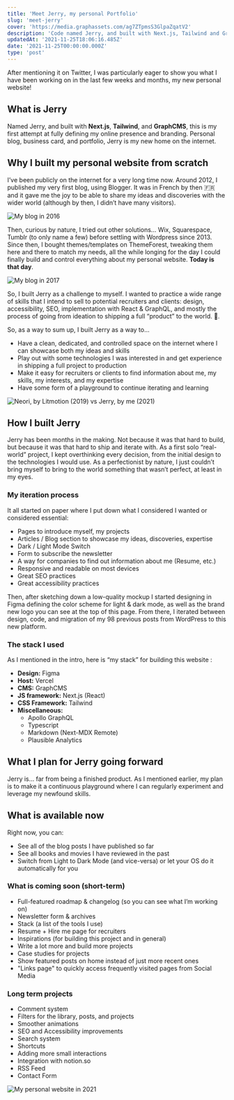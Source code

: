 ```yaml
---
title: 'Meet Jerry, my personal Portfolio'
slug: 'meet-jerry'
cover: 'https://media.graphassets.com/ag7ZTpmsS3GlpaZqatV2'
description: 'Code named Jerry, and built with Next.js, Tailwind and GraphCMS, this is my first attempt at fully defining my online presence and branding. '
updatedAt: '2021-11-25T18:06:16.485Z'
date: '2021-11-25T00:00:00.000Z'
type: 'post'
---
```


After mentioning it on Twitter, I was particularly eager to show you what I have been working on in the last few weeks and months, my new personal website!

## What is Jerry

Named Jerry, and built with **Next.js**, **Tailwind**, and **GraphCMS**, this is my first attempt at fully defining my online presence and branding. Personal blog, business card, and portfolio, Jerry is my new home on the internet.

## Why I built my personal website from scratch

I’ve been publicly on the internet for a very long time now. Around 2012, I published my very first blog, using Blogger. It was in French by then 🇫🇷 and it gave me the joy to be able to share my ideas and discoveries with the wider world (although by then, I didn’t have many visitors).

![My blog in 2016](https://media.graphcms.com/eOWhouu1TMKthuSG54z2)

Then, curious by nature, I tried out other solutions… Wix, Squarespace, Tumblr (to only name a few) before settling with Wordpress since 2013. Since then, I bought themes/templates on ThemeForest, tweaking them here and there to match my needs, all the while longing for the day I could finally build and control everything about my personal website. **Today is that day**.

![My blog in 2017](https://media.graphcms.com/QavdvSlWf60BTBFxtgrJ)

So, I built Jerry as a challenge to myself. I wanted to practice a wide range of skills that I intend to sell to potential recruiters and clients: design, accessibility, SEO, implementation with React & GraphQL, and mostly the process of going from ideation to shipping a full “product” to the world. 🚢.

So, as a way to sum up, I built Jerry as a way to…

-   Have a clean, dedicated, and controlled space on the internet where I can showcase both my ideas and skills
-   Play out with some technologies I was interested in and get experience in shipping a full project to production
-   Make it easy for recruiters or clients to find information about me, my skills, my interests, and my expertise
-   Have some form of a playground to continue iterating and learning

![Neori, by Litmotion (2019) vs Jerry, by me (2021)](https://media.graphcms.com/DGhAkQ7nQiW8bJ6i0G8q)

## How I built Jerry

Jerry has been months in the making. Not because it was that hard to build, but because it was that hard to ship and iterate with. As a first solo “real-world” project, I kept overthinking every decision, from the initial design to the technologies I would use. As a perfectionist by nature, I just couldn’t bring myself to bring to the world something that wasn’t perfect, at least in my eyes.

### My iteration process

It all started on paper where I put down what I considered I wanted or considered essential:

-   Pages to introduce myself, my projects
-   Articles / Blog section to showcase my ideas, discoveries, expertise
-   Dark / Light Mode Switch
-   Form to subscribe the newsletter
-   A way for companies to find out information about me (Resume, etc.)
-   Responsive and readable on most devices
-   Great SEO practices
-   Great accessibility practices

Then, after sketching down a low-quality mockup I started designing in Figma defining the color scheme for light & dark mode, as well as the brand new logo you can see at the top of this page. From there, I iterated between design, code, and migration of my 98 previous posts from WordPress to this new platform.

### The stack I used

As I mentioned in the intro, here is “my stack” for building this website :

-   **Design:** Figma
-   **Host:** Vercel
-   **CMS:** GraphCMS
-   **JS framework:** Next.js (React)
-   **CSS Framework:** Tailwind
-   **Miscellaneous:**
    -   Apollo GraphQL
    -   Typescript
    -   Markdown (Next-MDX Remote)
    -   Plausible Analytics

## What I plan for Jerry going forward

Jerry is… far from being a finished product. As I mentioned earlier, my plan is to make it a continuous playground where I can regularly experiment and leverage my newfound skills.

## What is available now

Right now, you can:

-   See all of the blog posts I have published so far
-   See all books and movies I have reviewed in the past
-   Switch from Light to Dark Mode (and vice-versa) or let your OS do it automatically for you

### What is coming soon (short-term)

-   Full-featured roadmap & changelog (so you can see what I’m working on)
-   Newsletter form & archives
-   Stack (a list of the tools I use)
-   Resume + Hire me page for recruiters
-   Inspirations (for building this project and in general)
-   Write a lot more and build more projects
-   Case studies for projects
-   Show featured posts on home instead of just more recent ones
-   "Links page" to quickly access frequently visited pages from Social Media

### Long term projects

-   Comment system
-   Filters for the library, posts, and projects
-   Smoother animations
-   SEO and Accessibility improvements
-   Search system
-   Shortcuts
-   Adding more small interactions
-   Integration with notion.so
-   RSS Feed
-   Contact Form

![My personal website in 2021](https://media.graphcms.com/ag7ZTpmsS3GlpaZqatV2)
